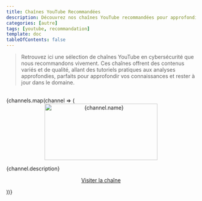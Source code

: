 ```yaml
---
title: Chaînes YouTube Recommandées
description: Découvrez nos chaînes YouTube recommandées pour approfondir vos connaissances en cybersécurité et hacking.
categories: [autre]
tags: [youtube, recommandation]
template: doc
tableOfContents: false
---
```



> Retrouvez ici une sélection de chaînes YouTube en cybersécurité que nous recommandons vivement. Ces chaînes offrent des contenus variés et de qualité, allant des tutoriels pratiques aux analyses approfondies, parfaits pour approfondir vos connaissances et rester à jour dans le domaine.
 
 <br/>
<CardGrid>
  {channels.map(channel => (
    <Card key={channel.id} title={channel.name}>
      <div style="text-align: center;">
        <a href={channel.link} target="_blank"><img
          src={channel.image}
          alt={channel.name}
          width="300"
          height="150"
        /></a>
      </div>
      <p>{channel.description}</p>
      <p>
       <center> <a href={channel.link} target="_blank">Visiter la chaîne</a></center>
      </p>
    </Card>
  ))}
</CardGrid>
